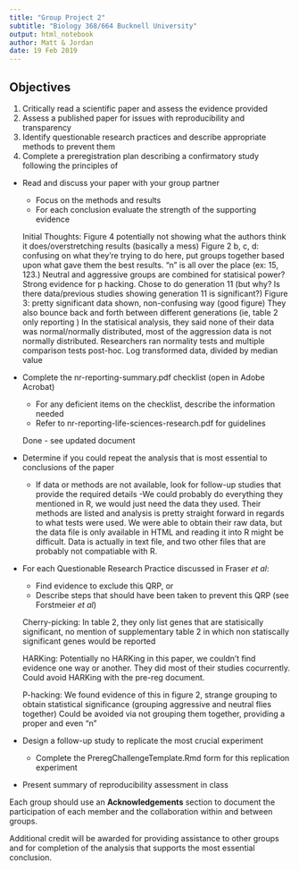 ```yaml
---
title: "Group Project 2"
subtitle: "Biology 368/664 Bucknell University"
output: html_notebook
author: Matt & Jordan
date: 19 Feb 2019
---
```


## Objectives

1. Critically read a scientific paper and assess the evidence provided
2. Assess a published paper for issues with reproducibility and transparency
3. Identify questionable research practices and describe appropriate methods to prevent them
4. Complete a preregistration plan describing a confirmatory study following the principles of 


- Read and discuss your paper with your group partner
  + Focus on the methods and results
  + For each conclusion evaluate the strength of the supporting evidence
  
  Initial Thoughts:
  Figure 4 potentially not showing what the authors think it does/overstretching results (basically a mess)
  Figure 2 b, c, d: confusing on what they're trying to do here, put groups together based upon what gave them the best results. "n" is all over the place (ex: 15, 123.) Neutral and aggressive groups are combined for statisical power? Strong evidence for p hacking. Chose to do generation 11 (but why? Is there data/previous studies showing generation 11 is significant?) 
  Figure 3: pretty significant data shown, non-confusing way (good figure)
  They also bounce back and forth between different generations (ie, table 2 only reporting )
  In the statisical analysis, they said none of their data was normal/normally distributed, most of the aggression data is not normally distributed. Researchers ran normality tests and multiple comparison tests post-hoc.
  Log transformed data, divided by median value
  
  
  
  
- Complete the nr-reporting-summary.pdf checklist (open in Adobe Acrobat)
  + For any deficient items on the checklist, describe the information needed
  + Refer to nr-reporting-life-sciences-research.pdf for guidelines
  
  Done - see updated document
  
  
  
- Determine if you could repeat the analysis that is most essential to conclusions of the paper
  + If data or methods are not available, look for follow-up studies that provide the required details
  -We could probably do everything they mentioned in R, we would just need the data they used. Their methods are listed and analysis is pretty straight forward in regards to what tests were used. We were able to obtain their raw data, but the data file is only available in HTML and reading it into R might be difficult. Data is actually in text file, and two other files that are probably not compatiable with R. 
  
  
  
- For each Questionable Research Practice discussed in Fraser *et al*:
  + Find evidence to exclude this QRP, or
  + Describe steps that should have been taken to prevent this QRP (see Forstmeier *et al*)
  
  Cherry-picking:
  In table 2, they only list genes that are statisically significant, no mention of supplementary table 2 in which non statiscally significant genes would be reported
  
  HARKing:
  Potentially no HARKing in this paper, we couldn't find evidence one way or another. They did most of their studies cocurrently. Could avoid HARKing with the pre-reg document.
  
  P-hacking:
  We found evidence of this in figure 2, strange grouping to obtain statistical significance (grouping aggressive and neutral flies together)
  Could be avoided via not grouping them together, providing a proper and even "n"
  
  
  
  
- Design a follow-up study to replicate the most crucial experiment
  + Complete the PreregChallengeTemplate.Rmd form for this replication experiment
  
  
  
  
- Present summary of reproducibility assessment in class





Each group should use an **Acknowledgements** section to document the participation of each member and the collaboration within and between groups.

Additional credit will be awarded for providing assistance to other groups and for completion of the analysis that supports the most essential conclusion.


